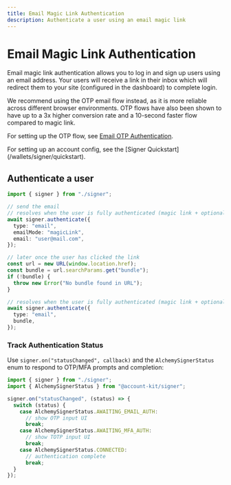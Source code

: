 ```yaml
---
title: Email Magic Link Authentication
description: Authenticate a user using an email magic link
---
```


# Email Magic Link Authentication

Email magic link authentication allows you to log in and sign up users using an email address. Your users will receive a link in their inbox which will redirect them to your site (configured in the dashboard) to complete login.

<Tip>
We recommend using the OTP email flow instead, as it is more reliable across different browser environments. OTP flows have also been shown to have up to a 3x higher conversion rate and a 10-second faster flow compared to magic link.

For setting up the OTP flow, see [Email OTP Authentication](/wallets/signer/authentication/email-otp).

</Tip>

<Tip>
  For setting up an account config, see the [Signer
  Quickstart](/wallets/signer/quickstart).
</Tip>

## Authenticate a user

<CodeBlocks>

```ts twoslash [example.ts]
import { signer } from "./signer";

// send the email
// resolves when the user is fully authenticated (magic link + optional MFA), even if completion happens in another tab/window
await signer.authenticate({
  type: "email",
  emailMode: "magicLink",
  email: "user@mail.com",
});

// later once the user has clicked the link
const url = new URL(window.location.href);
const bundle = url.searchParams.get("bundle");
if (!bundle) {
  throw new Error("No bundle found in URL");
}

// resolves when the user is fully authenticated (magic link + optional MFA), even if completion happens in another tab/window
await signer.authenticate({
  type: "email",
  bundle,
});
```

<Markdown src="../../../shared/signer/signer.mdx" />

</CodeBlocks>

### Track Authentication Status

Use `signer.on("statusChanged", callback)` and the `AlchemySignerStatus` enum to respond to OTP/MFA prompts and completion:

<CodeBlocks>

```ts twoslash [example.ts]
import { signer } from "./signer";
import { AlchemySignerStatus } from "@account-kit/signer";

signer.on("statusChanged", (status) => {
  switch (status) {
    case AlchemySignerStatus.AWAITING_EMAIL_AUTH:
      // show OTP input UI
      break;
    case AlchemySignerStatus.AWAITING_MFA_AUTH:
      // show TOTP input UI
      break;
    case AlchemySignerStatus.CONNECTED:
      // authentication complete
      break;
  }
});
```

<Markdown src="../../../shared/signer/signer.mdx" />

</CodeBlocks>
